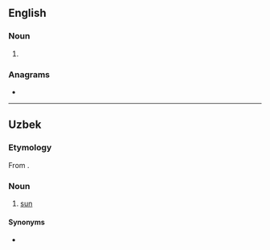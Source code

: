 ==English==

===Noun===
{{head|en|noun form}}

# {{plural of|en|sham}}

===Anagrams===
* {{anagrams|en|a=ahmss|SAHMs|Sahms|smash}}

----

==Uzbek==
{{uz-variant|c=шамс|r=shams|a=}}

===Etymology===
From {{der|uz|ar|شَمْس}}.

===Noun===
{{uz-noun}}

# [[sun]]

====Synonyms====
* {{l|uz|quyosh}}